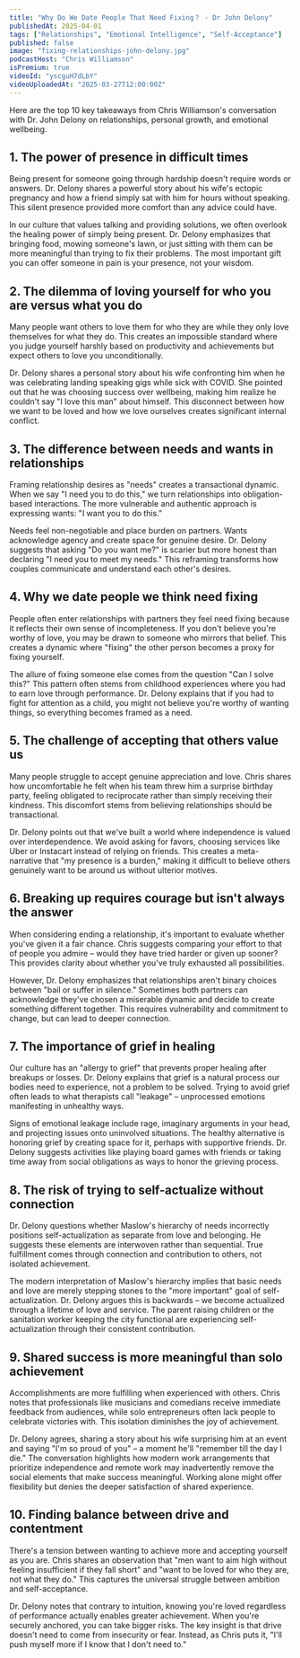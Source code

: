 ```yaml
---
title: "Why Do We Date People That Need Fixing？ - Dr John Delony"
publishedAt: 2025-04-01
tags: ["Relationships", "Emotional Intelligence", "Self-Acceptance"]
published: false
image: "fixing-relationships-john-delony.jpg"
podcastHost: "Chris Williamson"
isPremium: true
videoId: "yscguH7dLbY"
videoUploadedAt: "2025-03-27T12:00:00Z"
---
```



<PodcastSummaryPageLayout frontmatter={frontmatter}>

Here are the top 10 key takeaways from Chris Williamson's conversation with Dr. John Delony on relationships, personal growth, and emotional wellbeing.

## 1. The power of presence in difficult times

Being present for someone going through hardship doesn't require words or answers. Dr. Delony shares a powerful story about his wife's ectopic pregnancy and how a friend simply sat with him for hours without speaking. This silent presence provided more comfort than any advice could have.

In our culture that values talking and providing solutions, we often overlook the healing power of simply being present. Dr. Delony emphasizes that bringing food, mowing someone's lawn, or just sitting with them can be more meaningful than trying to fix their problems. The most important gift you can offer someone in pain is your presence, not your wisdom.

## 2. The dilemma of loving yourself for who you are versus what you do

Many people want others to love them for who they are while they only love themselves for what they do. This creates an impossible standard where you judge yourself harshly based on productivity and achievements but expect others to love you unconditionally.

Dr. Delony shares a personal story about his wife confronting him when he was celebrating landing speaking gigs while sick with COVID. She pointed out that he was choosing success over wellbeing, making him realize he couldn't say "I love this man" about himself. This disconnect between how we want to be loved and how we love ourselves creates significant internal conflict.

## 3. The difference between needs and wants in relationships

Framing relationship desires as "needs" creates a transactional dynamic. When we say "I need you to do this," we turn relationships into obligation-based interactions. The more vulnerable and authentic approach is expressing wants: "I want you to do this."

Needs feel non-negotiable and place burden on partners. Wants acknowledge agency and create space for genuine desire. Dr. Delony suggests that asking "Do you want me?" is scarier but more honest than declaring "I need you to meet my needs." This reframing transforms how couples communicate and understand each other's desires.

## 4. Why we date people we think need fixing

People often enter relationships with partners they feel need fixing because it reflects their own sense of incompleteness. If you don't believe you're worthy of love, you may be drawn to someone who mirrors that belief. This creates a dynamic where "fixing" the other person becomes a proxy for fixing yourself.

The allure of fixing someone else comes from the question "Can I solve this?" This pattern often stems from childhood experiences where you had to earn love through performance. Dr. Delony explains that if you had to fight for attention as a child, you might not believe you're worthy of wanting things, so everything becomes framed as a need.

## 5. The challenge of accepting that others value us

Many people struggle to accept genuine appreciation and love. Chris shares how uncomfortable he felt when his team threw him a surprise birthday party, feeling obligated to reciprocate rather than simply receiving their kindness. This discomfort stems from believing relationships should be transactional.

Dr. Delony points out that we've built a world where independence is valued over interdependence. We avoid asking for favors, choosing services like Uber or Instacart instead of relying on friends. This creates a meta-narrative that "my presence is a burden," making it difficult to believe others genuinely want to be around us without ulterior motives.

## 6. Breaking up requires courage but isn't always the answer

When considering ending a relationship, it's important to evaluate whether you've given it a fair chance. Chris suggests comparing your effort to that of people you admire – would they have tried harder or given up sooner? This provides clarity about whether you've truly exhausted all possibilities.

However, Dr. Delony emphasizes that relationships aren't binary choices between "bail or suffer in silence." Sometimes both partners can acknowledge they've chosen a miserable dynamic and decide to create something different together. This requires vulnerability and commitment to change, but can lead to deeper connection.

## 7. The importance of grief in healing

Our culture has an "allergy to grief" that prevents proper healing after breakups or losses. Dr. Delony explains that grief is a natural process our bodies need to experience, not a problem to be solved. Trying to avoid grief often leads to what therapists call "leakage" – unprocessed emotions manifesting in unhealthy ways.

Signs of emotional leakage include rage, imaginary arguments in your head, and projecting issues onto uninvolved situations. The healthy alternative is honoring grief by creating space for it, perhaps with supportive friends. Dr. Delony suggests activities like playing board games with friends or taking time away from social obligations as ways to honor the grieving process.

## 8. The risk of trying to self-actualize without connection

Dr. Delony questions whether Maslow's hierarchy of needs incorrectly positions self-actualization as separate from love and belonging. He suggests these elements are interwoven rather than sequential. True fulfillment comes through connection and contribution to others, not isolated achievement.

The modern interpretation of Maslow's hierarchy implies that basic needs and love are merely stepping stones to the "more important" goal of self-actualization. Dr. Delony argues this is backwards – we become actualized through a lifetime of love and service. The parent raising children or the sanitation worker keeping the city functional are experiencing self-actualization through their consistent contribution.

## 9. Shared success is more meaningful than solo achievement

Accomplishments are more fulfilling when experienced with others. Chris notes that professionals like musicians and comedians receive immediate feedback from audiences, while solo entrepreneurs often lack people to celebrate victories with. This isolation diminishes the joy of achievement.

Dr. Delony agrees, sharing a story about his wife surprising him at an event and saying "I'm so proud of you" – a moment he'll "remember till the day I die." The conversation highlights how modern work arrangements that prioritize independence and remote work may inadvertently remove the social elements that make success meaningful. Working alone might offer flexibility but denies the deeper satisfaction of shared experience.

## 10. Finding balance between drive and contentment

There's a tension between wanting to achieve more and accepting yourself as you are. Chris shares an observation that "men want to aim high without feeling insufficient if they fall short" and "want to be loved for who they are, not what they do." This captures the universal struggle between ambition and self-acceptance.

Dr. Delony notes that contrary to intuition, knowing you're loved regardless of performance actually enables greater achievement. When you're securely anchored, you can take bigger risks. The key insight is that drive doesn't need to come from insecurity or fear. Instead, as Chris puts it, "I'll push myself more if I know that I don't need to."

</PodcastSummaryPageLayout>

